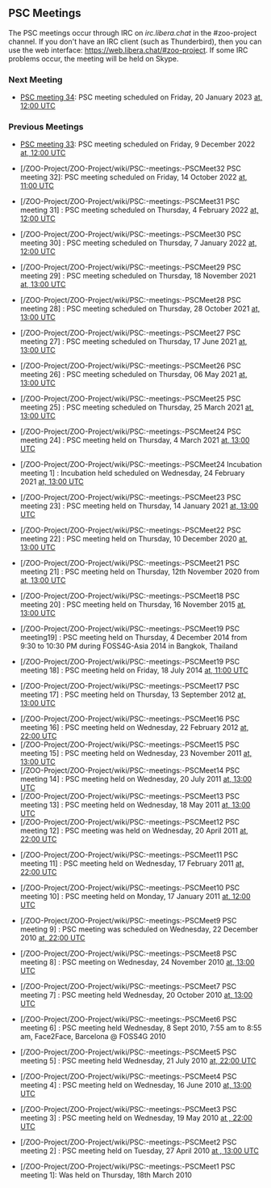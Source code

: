 
== PSC Meetings == 

The PSC meetings occur through IRC on ''irc.libera.chat'' in the #zoo-project channel.
If you don't have an IRC client (such as Thunderbird), then you can use the web interface: https://web.libera.chat/#zoo-project. If some IRC problems occur, the meeting will be held on Skype. 

=== Next Meeting ===

* [https://github.com/ZOO-Project/ZOO-Project/wiki/PSC:-meetings:-PSCMeet34 PSC meeting 34]: PSC meeting scheduled on Friday, 20 January 2023  [https://www.timeanddate.com/worldclock/fixedtime.html?year=2023&month=01&day=20&hour=12&min=0&sec=0 at,  12:00 UTC]


=== Previous Meetings ===

* [https://github.com/ZOO-Project/ZOO-Project/wiki/PSC:-meetings:-PSCMeet33 PSC meeting 33]: PSC meeting scheduled on Friday, 9 December 2022  [https://www.timeanddate.com/worldclock/fixedtime.html?year=2022&month=12&day=9&hour=12&min=0&sec=0 at,  12:00 UTC]

* [/ZOO-Project/ZOO-Project/wiki/PSC:-meetings:-PSCMeet32 PSC meeting 32]: PSC meeting scheduled on Friday, 14 October 2022  [https://www.timeanddate.com/worldclock/fixedtime.html?year=2022&month=10&day=14&hour=11&min=0&sec=0 at,  11:00 UTC]

*[/ZOO-Project/ZOO-Project/wiki/PSC:-meetings:-PSCMeet31 PSC meeting 31] : PSC meeting scheduled on Thursday, 4 February 2022  [https://www.timeanddate.com/worldclock/fixedtime.html?year=2022&month=01&day=07&hour=12&min=0&sec=0 at,  12:00 UTC]

*[/ZOO-Project/ZOO-Project/wiki/PSC:-meetings:-PSCMeet30 PSC meeting 30] : PSC meeting scheduled on Thursday, 7 January 2022  [https://www.timeanddate.com/worldclock/fixedtime.html?year=2022&month=01&day=07&hour=12&min=0&sec=0 at,  12:00 UTC]

*[/ZOO-Project/ZOO-Project/wiki/PSC:-meetings:-PSCMeet29 PSC meeting 29] : PSC meeting scheduled on Thursday, 18 November 2021  [https://www.timeanddate.com/worldclock/fixedtime.html?msg=ZOO-PSC+Meeting&iso=20211111T13&p1=1263&ah=1 at,  13:00 UTC]

*[/ZOO-Project/ZOO-Project/wiki/PSC:-meetings:-PSCMeet28 PSC meeting 28] : PSC meeting scheduled on Thursday, 28 October 2021  [https://www.timeanddate.com/worldclock/fixedtime.html?msg=ZOO-PSC+Meeting&iso=20211028T13&p1=1263&ah=1 at,  13:00 UTC]

*[/ZOO-Project/ZOO-Project/wiki/PSC:-meetings:-PSCMeet27 PSC meeting 27] : PSC meeting scheduled on Thursday, 17 June 2021  [https://www.timeanddate.com/worldclock/fixedtime.html?year=2021&month=6&day=17&hour=12&min=0&sec=0&msg=ZOO-Project+PSC+Meeting at,  13:00 UTC]

*[/ZOO-Project/ZOO-Project/wiki/PSC:-meetings:-PSCMeet26 PSC meeting 26] : PSC meeting scheduled on Thursday, 06 May 2021  [https://www.timeanddate.com/worldclock/fixedtime.html?year=2021&month=5&day=6&hour=12&min=0&sec=0&msg=ZOO-Project+PSC+Meeting at,  13:00 UTC]

*[/ZOO-Project/ZOO-Project/wiki/PSC:-meetings:-PSCMeet25 PSC meeting 25] : PSC meeting scheduled on Thursday, 25 March 2021  [https://www.timeanddate.com/worldclock/meetingdetails.html?year=2021&month=3&day=25&hour=13&min=0&sec=0&p1=1263&p2=286&p3=671 at,  13:00 UTC]

*[/ZOO-Project/ZOO-Project/wiki/PSC:-meetings:-PSCMeet24 PSC meeting 24] : PSC meeting held on Thursday, 4 March 2021  [https://www.timeanddate.com/worldclock/meetingdetails.html?year=2021&month=3&day=4&hour=13&min=0&sec=0&p1=1263&p2=286&p3=671 at,  13:00 UTC]

*[/ZOO-Project/ZOO-Project/wiki/PSC:-meetings:-PSCMeet24 Incubation meeting 1] : Incubation held scheduled on Wednesday, 24 February 2021  [https://www.timeanddate.com/worldclock/fixedtime.html?year=2021&month=2&day=24&hour=13&min=0&sec=0&p1=1263&p2=286&p3=671 at,  13:00 UTC]

*[/ZOO-Project/ZOO-Project/wiki/PSC:-meetings:-PSCMeet23 PSC meeting 23] : PSC meeting held on Thursday, 14 January 2021  [https://www.timeanddate.com/worldclock/meetingdetails.html?year=2021&month=1&day=14&hour=13&min=0&sec=0&p1=1263&p2=286&p3=671 at,  13:00 UTC]

*[/ZOO-Project/ZOO-Project/wiki/PSC:-meetings:-PSCMeet22 PSC meeting 22] : PSC meeting held on Thursday, 10 December 2020  [https://www.timeanddate.com/worldclock/meetingdetails.html?year=2020&month=12&day=10&hour=13&min=0&sec=0&p1=1263&p2=286&p3=671 at,  13:00 UTC]

*[/ZOO-Project/ZOO-Project/wiki/PSC:-meetings:-PSCMeet21 PSC meeting 21] : PSC meeting held on Thursday, 12th November 2020 from  [http://www.timeanddate.com/worldclock/fixedtime.html?year=2015&month=11&day=16&hour=13&min=0&sec=0 at,  13:00 UTC]

*[/ZOO-Project/ZOO-Project/wiki/PSC:-meetings:-PSCMeet18 PSC meeting 20] : PSC meeting held on Thursday, 16 November 2015  [http://www.timeanddate.com/worldclock/fixedtime.html?year=2015&month=11&day=16&hour=13&min=0&sec=0 at,  13:00 UTC]

*[/ZOO-Project/ZOO-Project/wiki/PSC:-meetings:-PSCMeet19 PSC meeting19] : PSC meeting held on Thursday, 4 December 2014 from 9:30 to 10:30  PM  during FOSS4G-Asia 2014 in Bangkok, Thailand

*[/ZOO-Project/ZOO-Project/wiki/PSC:-meetings:-PSCMeet19 PSC meeting 18] : PSC meeting held on Friday, 18 July 2014 [http://www.timeanddate.com/worldclock/fixedtime.html?year=2014&month=07&day=18&hour=11:00&min=0&sec=0 at,  11:00 UTC]

*[/ZOO-Project/ZOO-Project/wiki/PSC:-meetings:-PSCMeet17 PSC meeting 17] : PSC meeting held on Thursday, 13 September 2012 [http://www.timeanddate.com/worldclock/fixedtime.html?year=2012&month=09&day=13&hour=13&min=0&sec=0 at,  13:00 UTC]

*[/ZOO-Project/ZOO-Project/wiki/PSC:-meetings:-PSCMeet16 PSC meeting 16] : PSC meeting held on Wednesday, 22 February 2012 [http://www.timeanddate.com/worldclock/fixedtime.html?year=2012&month=2&day=22&hour=21&min=0&sec=0 at,  22:00 UTC]
*[/ZOO-Project/ZOO-Project/wiki/PSC:-meetings:-PSCMeet15 PSC meeting 15] : PSC meeting held on Wednesday, 23 November 2011 [http://www.timeanddate.com/worldclock/fixedtime.html?year=2011&month=11&day=23&hour=13&min=0&sec=0 at,  13:00 UTC]
*[/ZOO-Project/ZOO-Project/wiki/PSC:-meetings:-PSCMeet14 PSC meeting 14] : PSC meeting held on Wednesday, 20 July 2011 [http://www.timeanddate.com/worldclock/fixedtime.html?year=2011&month=7&day=20&hour=13&min=0&sec=0 at,  13:00 UTC]
*[/ZOO-Project/ZOO-Project/wiki/PSC:-meetings:-PSCMeet13 PSC meeting 13] : PSC meeting held on Wednesday, 18 May 2011 [http://www.timeanddate.com/worldclock/fixedtime.html?year=2011&month=5&day=18&hour=13&min=0&sec=0 at,  13:00 UTC]
*[/ZOO-Project/ZOO-Project/wiki/PSC:-meetings:-PSCMeet12 PSC meeting 12] : PSC meeting was held on Wednesday, 20 April 2011 [http://www.timeanddate.com/worldclock/fixedtime.html?year=2011&month=4&day=20&hour=22&min=0&sec=0 at,  22:00 UTC]

*[/ZOO-Project/ZOO-Project/wiki/PSC:-meetings:-PSCMeet11 PSC meeting 11] : PSC meeting held on Wednesday, 17 February 2011 [http://www.timeanddate.com/worldclock/fixedtime.html?year=2011&month=2&day=16&hour=22&min=0&sec=0 at,  22:00 UTC]

*[/ZOO-Project/ZOO-Project/wiki/PSC:-meetings:-PSCMeet10 PSC meeting 10] : PSC meeting held on Monday, 17 January 2011 [http://www.timeanddate.com/worldclock/fixedtime.html?day=17&month=1&year=2011&hour=12&min=0&sec=0&p1=0 at,  12:00 UTC]

*[/ZOO-Project/ZOO-Project/wiki/PSC:-meetings:-PSCMeet9 PSC meeting 9] : PSC meeting was scheduled on Wednesday, 22 December 2010 [http://www.timeanddate.com/worldclock/fixedtime.html?year=2010&month=12&day=22&hour=22&min=0&sec=0 at,  22:00 UTC]

*[/ZOO-Project/ZOO-Project/wiki/PSC:-meetings:-PSCMeet8 PSC meeting 8] : PSC meeting on Wednesday, 24 November 2010 [http://www.timeanddate.com/worldclock/fixedtime.html?year=2010&month=11&day=24&hour=13&min=0&sec=0 at,  13:00 UTC]

*[/ZOO-Project/ZOO-Project/wiki/PSC:-meetings:-PSCMeet7 PSC meeting 7] : PSC meeting held Wednesday, 20 October 2010 [http://www.timeanddate.com/worldclock/fixedtime.html?year=2010&month=10&day=20&hour=13&min=0&sec=0 at,  13:00 UTC]

*[/ZOO-Project/ZOO-Project/wiki/PSC:-meetings:-PSCMeet6 PSC meeting 6] : PSC meeting held Wednesday, 8 Sept 2010, 7:55 am to 8:55 am, Face2Face, Barcelona @ FOSS4G 2010

*[/ZOO-Project/ZOO-Project/wiki/PSC:-meetings:-PSCMeet5 PSC meeting 5] : PSC meeting held Wednesday, 21 July 2010 [http://www.timeanddate.com/worldclock/fixedtime.html?year=2010&month=7&day=21&hour=22&min=0&sec=0 at,  22:00 UTC]

*[/ZOO-Project/ZOO-Project/wiki/PSC:-meetings:-PSCMeet4 PSC meeting 4] : PSC meeting held on Wednesday, 16 June 2010 [http://www.timeanddate.com/worldclock/fixedtime.html?year=2010&month=6&day=16&hour=13&min=0&sec=0 at,  13:00 UTC]

*[/ZOO-Project/ZOO-Project/wiki/PSC:-meetings:-PSCMeet3 PSC meeting 3] : PSC meeting held on Wednesday, 19 May 2010 [http://www.timeanddate.com/worldclock/fixedtime.html?year=2010&month=5&day=19&hour=22&min=0&sec=0 at ,  22:00 UTC]

*[/ZOO-Project/ZOO-Project/wiki/PSC:-meetings:-PSCMeet2 PSC meeting 2] : PSC meeting held on Tuesday, 27 April 2010 [http://www.timeanddate.com/worldclock/fixedtime.html?year=2010&month=4&day=27&hour=13&min=0&sec=0 at , 13:00 UTC]

*[/ZOO-Project/ZOO-Project/wiki/PSC:-meetings:-PSCMeet1 PSC meeting 1]: Was held on Thursday, 18th March 2010 




